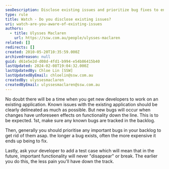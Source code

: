 ```yaml
---
seoDescription: Disclose existing issues and prioritize bug fixes to ensure seamless application development and reduce costly rework.
type: rule
title: Watch - Do you disclose existing issues?
uri: watch-are-you-aware-of-existing-issues
authors:
  - title: Ulysses Maclaren
    url: https://ssw.com.au/people/ulysses-maclaren
related: []
redirects: []
created: 2010-05-20T10:35:59.000Z
archivedreason: null
guid: d61e5e2d-d08d-4fd1-b994-e54b86415b40
lastUpdated: 2024-02-08T19:04:32.000Z
lastUpdatedBy: Chloe Lin [SSW]
lastUpdatedByEmail: chloelin@ssw.com.au
createdBy: ulyssesmaclaren
createdByEmail: ulyssesmaclaren@ssw.com.au
---
```


No doubt there will be a time when you get new developers to work on an existing application. Known issues with the existing application should be clearly delineated as much as possible. But new bugs will occur when changes have unforeseen effects on functionality down the line. This is to be expected.
1st, make sure any known bugs are tracked in the backlog.

Then, generally you should prioritise any important bugs in your backlog to get rid of them asap. the longer a bug exists, often the more expensive it ends up being to fix.

Lastly, ask your developer to add a test case which will mean that in the future, important functionality will never "disappear" or break. The earlier you do this, the less pain you'll have down the track.
